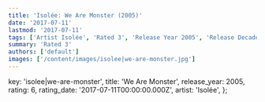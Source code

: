 ```yaml
---
title: 'Isolée: We Are Monster (2005)'
date: '2017-07-11'
lastmod: '2017-07-11'
tags: ['Artist Isolée', 'Rated 3', 'Release Year 2005', 'Release Decade 2000']
summary: 'Rated 3'
authors: ['default']
images: ['/content/images/isolee|we-are-monster.jpg']
---
```


  key: 'isolee|we-are-monster',
  title: 'We Are Monster',
  release_year: 2005,
  rating: 6,
  rating_date: '2017-07-11T00:00:00.000Z',
  artist: 'Isolée',
};

<MusicRating data={data} />
